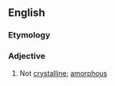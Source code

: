 ==English==

===Etymology===
{{prefix|en|non|crystalline}}

===Adjective===
{{en-adj|-}}

# Not [[crystalline]]; [[amorphous]]